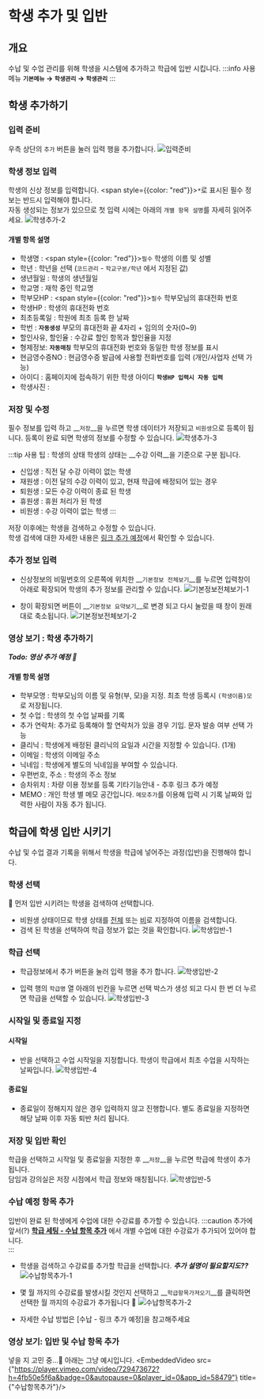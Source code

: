 
# 학생 추가 및 입반
## 개요
수납 및 수업 관리를 위해 학생을 시스템에 추가하고 학급에 입반 시킵니다.
:::info 사용 메뉴
__` 기본메뉴 ` → ` 학생관리 ` → ` 학생관리 `__
:::

## 학생 추가하기
### 입력 준비
우측 상단의 `추가` 버튼을 눌러 입력 행을 추가합니다.
![입력준비](./img/03-학생추가/학생추가-1.png)

### 학생 정보 입력
학생의 신상 정보를 입력합니다. <span style={{color: "red"}}>`*`</span>로 표시된 필수 정보는 반드시 입력해야 합니다.<br/>
자동 생성되는 정보가 있으므로 첫 입력 시에는 아래의 `개별 항목 설명`를 자세히 읽어주세요.
![학생추가-2](./img/03-학생추가/학생추가-2.png)

#### 개별 항목 설명
- 학생명 : <span style={{color: "red"}}>`필수`</span> 학생의 이름 및 성별
- 학년 : 학년을 선택 (`코드관리` - `학교구분/학년` 에서 지정된 값)
- 생년월일 : 학생의 생년월일
- 학교명 : 재학 중인 학교명
- 학부모HP : <span style={{color: "red"}}>`필수`</span> 학부모님의 휴대전화 번호
- 학생HP : 학생의 휴대전화 번호
- 최초등록일 : 학원에 최초 등록 한 날짜
- 학번 : __`자동생성`__ 부모의 휴대전화 끝 4자리 + 임의의 숫자(0~9)
- 할인사유, 할인율 : 수강료 할인 항목과 할인율을 지정
- 형제정보: __`자동매칭`__ 학부모의 휴대전화 번호와 동일한 학생 정보를 표시
- 현금영수증NO : 현금영수증 발급에 사용할 전화번호를 입력 (개인/사업자 선택 가능)
- 아이디 : 홈페이지에 접속하기 위한 학생 아이디 __`학생HP 입력시 자동 입력`__
- 학생사진 :

### 저장 및 수정
필수 정보를 입력 하고 __`저장`__을 누르면 학생 데이터가 저장되고 `비원생`으로 등록이 됩니다. 등록이 완료 되면 학생의 정보를 수정할 수 있습니다.
![학생추가-3](./img/03-학생추가/학생추가-3.png)

:::tip 사용 팁 : 학생의 상태
학생의 상태는 __수강 이력__을 기준으로 구분 됩니다.
- 신입생 : 직전 달 수강 이력이 없는 학생
- 재원생 : 이전 달의 수강 이력이 있고, 현재 학급에 배정되어 있는 경우
- 퇴원생 : 모든 수강 이력이 종료 된 학생
- 휴원생 : 휴원 처리가 된 학생
- 비원생 : 수강 이력이 없는 학생
:::

저장 이후에는 학생을 검색하고 수정할 수 있습니다. <br/>
학생 검색에 대한 자세한 내용은 [링크 추가 예정](##)에서 확인할 수 있습니다.

### 추가 정보 입력
- 신상정보의 비밀번호의 오른쪽에 위치한 __`기본정보 전체보기`__를 누르면 입력창이 아래로 확장되어 학생의 추가 정보를 관리할 수 있습니다.
![기본정보전체보기-1](./img/03-학생추가/기본정보전체보기-1.png)

- 창이 확장되면 버튼이 __`기본정보 요약보기`__로 변경 되고 다시 눌렀을 때 창이 원래대로 축소됩니다.
![기본정보전체보기-2](./img/03-학생추가/기본정보전체보기-2.png)

### 영상 보기 : 학생 추가하기
___Todo: 영상 추가 예정 🎥___

#### 개별 항목 설명
- 학부모명 : 학부모님의 이름 및 유형(부, 모)을 지정. 최초 학생 등록시 `(학생이름)모`로 저장됩니다.
- 첫 수업 : 학생의 첫 수업 날짜를 기록
- 추가 연락처: 추가로 등록해야 할 연락처가 있을 경우 기입. 문자 발송 여부 선택 가능
- 클리닉 : 학생에게 배정된 클리닉의 요일과 시간을 지정할 수 있습니다. (1개)
- 이메일 : 학생의 이메일 주소
- 닉네임 : 학생에게 별도의 닉네임을 부여할 수 있습니다.
- 우편번호, 주소 : 학생의 주소 정보
- 승차위치 : 차량 이용 정보를 등록 기타기능안내 - 추후 링크 추가 예정
- MEMO : 개인 학생 별 메모 공간입니다. `메모추가`를 이용해 입력 시 기록 날짜와 입력한 사람이 자동 추가 됩니다.

## 학급에 학생 입반 시키기
수납 및 수업 결과 기록을 위해서 학생을 학급에 넣어주는 과정(입반)을 진행해야 합니다.
### 학생 선택
🧒 먼저 입반 시키려는 학생을 검색하여 선택합니다.
- 비원생 상태이므로 학생 상태를 <ins>전체</ins> 또는 <ins>비</ins>로 지정하여 이름을 검색합니다.
- 검색 된 학생을 선택하여 학급 정보가 없는 것을 확인합니다.
![학생입반-1](./img/03-학생추가/학생입반-1.png)

### 학급 선택
- 학급정보에서 추가 버튼을 눌러 입력 행을 추가 합니다.
![학생입반-2](./img/03-학생추가/학생입반-2.png)

- 입력 행의 `학급명` 열 아래의 빈칸을 누르면 선택 박스가 생성 되고 다시 한 번 더 누르면 학급을 선택할 수 있습니다.
![학생입반-3](./img/03-학생추가/학생입반-3.png)

### 시작일 및 종료일 지정
#### 시작일
- 반을 선택하고 수업 시작일을 지정합니다. 학생이 학급에서 최초 수업을 시작하는 날짜입니다.
![학생입반-4](./img/03-학생추가/학생입반-4.png)

#### 종료일
- 종료일이 정해지지 않은 경우 입력하지 않고 진행합니다. 별도 종료일을 지정하면 해당 날짜 이후 자동 퇴반 처리 됩니다.

### 저장 및 입반 확인
학급을 선택하고 시작일 및 종료일을 지정한 후 __`저장`__을 누르면 학급에 학생이 추가 됩니다.<br/>
담임과 강의실은 저장 시점에서 학급 정보와 매칭됩니다.
![학생입반-5](./img/03-학생추가/학생입반-5.png)

### 수납 예정 항목 추가
입반이 완료 된 학생에게 수업에 대한 수강료를 추가할 수 있습니다.
:::caution 추가에 앞서(?)
__[학급 세팅 - 수납 항목 추가](/docs/first-setting/class-setting/#수납-항목-추가)__
에서 개별 수업에 대한 수강료가 추가되어 있어야 합니다.<br/>
:::

- 학생을 검색하고 수강료를 추가할 학급을 선택합니다. ___추가 설명이 필요할지도??___
![수납항목추가-1](./img/03-학생추가/수납항목추가-1.png)

- 몇 월 까지의 수강료를 발생시킬 것인지 선택하고 __`학급항목가져오기`__를 클릭하면 선택한 월 까지의 수강료가 추가됩니다 🤗
![수납항목추가-2](./img/03-학생추가/수납항목추가-2.png)

- 자세한 수납 방법은 [수납 - 링크 추가 예정]을 참고해주세요

### 영상 보기: 입반 및 수납 항목 추가
넣을 지 고민 중...🤔 아래는 그냥 예시입니다.
<EmbeddedVideo
  src={"https://player.vimeo.com/video/729473672?h=4fb50e5f6a&badge=0&autopause=0&player_id=0&app_id=58479"}
  title={"수납항목추가"}/>


